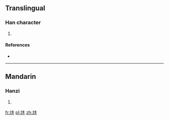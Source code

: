 ==Translingual==

===Han character===
{{Han char|rn=86|rad=火|as=04|sn=8|four=94890|canj=FD,XFD}}

# {{defn|Han|sort=火04}}

====References====
* {{Han ref|kx=0667.160|dkj=18913|dj=1076.240|hdz=32191.070|uh=7091|ud=28817|bh=CD56|bd=52566}}

----

==Mandarin==

===Hanzi===
{{cmn-hanzi|pin=[[mù]] ([[mu4]])|wg=mu<sup>4</sup>}}

# {{defn|lang=cmn|sort=火04}}

[[fr:炑]]
[[pl:炑]]
[[zh:炑]]